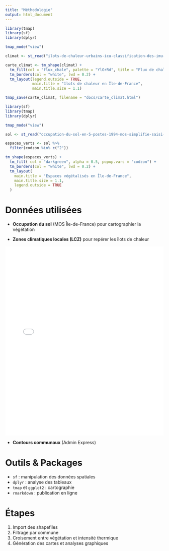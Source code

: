 ```yaml
---
title: "Méthodologie"
output: html_document
---
```


```r
library(tmap)
library(sf)
library(dplyr)

tmap_mode("view")

climat <- st_read("ilots-de-chaleur-urbains-icu-classification-des-imu-en-zone-climatique-locale-lc 2.geojson", quiet = TRUE)

carte_climat <- tm_shape(climat) +
  tm_fill(col = "flux_chale", palette = "YlOrRd", title = "Flux de chaleur", style = "quantile", popup.vars = c("flux_chale")) +
  tm_borders(col = "white", lwd = 0.2) +
  tm_layout(legend.outside = TRUE,
            main.title = "îlots de chaleur en Île-de-France",
            main.title.size = 1.1)

tmap_save(carte_climat, filename = "docs/carte_climat.html")

```

```r
library(sf)
library(tmap)
library(dplyr)

tmap_mode("view")

sol <- st_read("occupation-du-sol-en-5-postes-1994-mos-simplifie-saisi-au-150000-dile-de-france.geojson", quiet = TRUE)

espaces_verts <- sol %>%
  filter(codzon %in% c("2"))

tm_shape(espaces_verts) +
  tm_fill( col = "darkgreen", alpha = 0.5, popup.vars = "codzon") +
  tm_borders(col = "white", lwd = 0.2) +
  tm_layout(
    main.title = "Espaces végétalisés en Île-de-France",
    main.title.size = 1.1,
    legend.outside = TRUE
  )
```

# Données utilisées

- **Occupation du sol** (MOS Île-de-France) pour cartographier la végétation 



- **Zones climatiques locales (LCZ)** pour repérer les îlots de chaleur

<iframe src="carte_climat.html" width="100%" height="600px" frameborder="0"></iframe>

- **Contours communaux** (Admin Express)

# Outils & Packages

- `sf` : manipulation des données spatiales  
- `dplyr` : analyse des tableaux  
- `tmap` et `ggplot2` : cartographie  
- `rmarkdown` : publication en ligne

# Étapes

1. Import des shapefiles  
2. Filtrage par commune  
3. Croisement entre végétation et intensité thermique  
4. Génération des cartes et analyses graphiques
